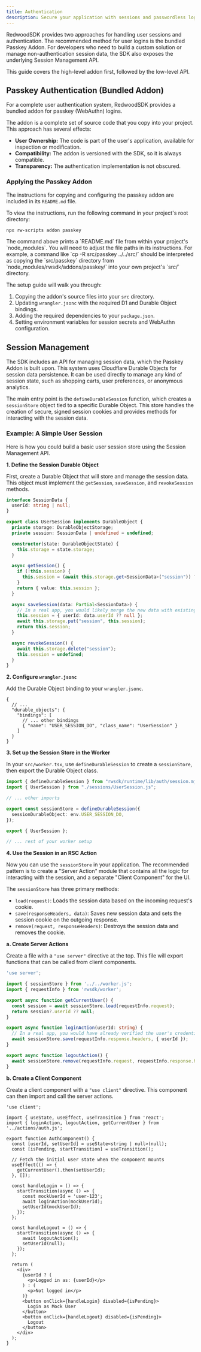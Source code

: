 ```yaml
---
title: Authentication
description: Secure your application with sessions and passwordless login.
---
```


RedwoodSDK provides two approaches for handling user sessions and authentication. The recommended method for user logins is the bundled Passkey Addon. For developers who need to build a custom solution or manage non-authentication session data, the SDK also exposes the underlying Session Management API.

This guide covers the high-level addon first, followed by the low-level API.

## Passkey Authentication (Bundled Addon)

For a complete user authentication system, RedwoodSDK provides a bundled addon for passkey (WebAuthn) logins.

The addon is a complete set of source code that you copy into your project. This approach has several effects:
- **User Ownership:** The code is part of the user's application, available for inspection or modification.
- **Compatibility:** The addon is versioned with the SDK, so it is always compatible.
- **Transparency:** The authentication implementation is not obscured.

### Applying the Passkey Addon

The instructions for copying and configuring the passkey addon are included in its `README.md` file.

To view the instructions, run the following command in your project's root directory:

```bash showLineNumbers=false
npx rw-scripts addon passkey
```

<Aside>
The command above prints a `README.md` file from within your project's `node_modules`. You will need to adjust the file paths in its instructions. For example, a command like `cp -R src/passkey ../../src/` should be interpreted as copying the `src/passkey` directory from `node_modules/rwsdk/addons/passkey/` into your own project's `src/` directory.
</Aside>

The setup guide will walk you through:
1. Copying the addon's source files into your `src` directory.
2. Updating `wrangler.jsonc` with the required D1 and Durable Object bindings.
3. Adding the required dependencies to your `package.json`.
4. Setting environment variables for session secrets and WebAuthn configuration.

## Session Management

The SDK includes an API for managing session data, which the Passkey Addon is built upon. This system uses Cloudflare Durable Objects for session data persistence. It can be used directly to manage any kind of session state, such as shopping carts, user preferences, or anonymous analytics.

The main entry point is the `defineDurableSession` function, which creates a `sessionStore` object tied to a specific Durable Object. This store handles the creation of secure, signed session cookies and provides methods for interacting with the session data.

### Example: A Simple User Session

Here is how you could build a basic user session store using the Session Management API.

**1. Define the Session Durable Object**

First, create a Durable Object that will store and manage the session data. This object must implement the `getSession`, `saveSession`, and `revokeSession` methods.

```typescript title="src/sessions/UserSession.ts"
interface SessionData {
  userId: string | null;
}

export class UserSession implements DurableObject {
  private storage: DurableObjectStorage;
  private session: SessionData | undefined = undefined;

  constructor(state: DurableObjectState) {
    this.storage = state.storage;
  }

  async getSession() {
    if (!this.session) {
      this.session = (await this.storage.get<SessionData>("session")) ?? { userId: null };
    }
    return { value: this.session };
  }

  async saveSession(data: Partial<SessionData>) {
    // In a real app, you would likely merge the new data with existing session data
    this.session = { userId: data.userId ?? null };
    await this.storage.put("session", this.session);
    return this.session;
  }

  async revokeSession() {
    await this.storage.delete("session");
    this.session = undefined;
  }
}
```

**2. Configure `wrangler.jsonc`**

Add the Durable Object binding to your `wrangler.jsonc`.

```jsonc title="wrangler.jsonc"
{
  // ...
  "durable_objects": {
    "bindings": [
      // ... other bindings
      { "name": "USER_SESSION_DO", "class_name": "UserSession" }
    ]
  }
}
```

**3. Set up the Session Store in the Worker**

In your `src/worker.tsx`, use `defineDurableSession` to create a `sessionStore`, then export the Durable Object class.

```typescript title="src/worker.tsx"
import { defineDurableSession } from "rwsdk/runtime/lib/auth/session.mjs";
import { UserSession } from "./sessions/UserSession.js";

// ... other imports

export const sessionStore = defineDurableSession({
  sessionDurableObject: env.USER_SESSION_DO,
});

export { UserSession };

// ... rest of your worker setup
```

**4. Use the Session in an RSC Action**

Now you can use the `sessionStore` in your application. The recommended pattern is to create a "Server Action" module that contains all the logic for interacting with the session, and a separate "Client Component" for the UI.

The `sessionStore` has three primary methods:
- `load(request)`: Loads the session data based on the incoming request's cookie.
- `save(responseHeaders, data)`: Saves new session data and sets the session cookie on the outgoing response.
- `remove(request, responseHeaders)`: Destroys the session data and removes the cookie.

**a. Create Server Actions**

Create a file with a `"use server"` directive at the top. This file will export functions that can be called from client components.

```typescript title="src/app/actions/auth.ts"
'use server';

import { sessionStore } from '../../worker.js';
import { requestInfo } from 'rwsdk/worker';

export async function getCurrentUser() {
  const session = await sessionStore.load(requestInfo.request);
  return session?.userId ?? null;
}

export async function loginAction(userId: string) {
  // In a real app, you would have already verified the user's credentials
  await sessionStore.save(requestInfo.response.headers, { userId });
}

export async function logoutAction() {
  await sessionStore.remove(requestInfo.request, requestInfo.response.headers);
}
```

**b. Create a Client Component**

Create a client component with a `"use client"` directive. This component can then import and call the server actions.

```tsx title="src/app/components/AuthComponent.tsx"
'use client';

import { useState, useEffect, useTransition } from 'react';
import { loginAction, logoutAction, getCurrentUser } from '../actions/auth.js';

export function AuthComponent() {
  const [userId, setUserId] = useState<string | null>(null);
  const [isPending, startTransition] = useTransition();

  // Fetch the initial user state when the component mounts
  useEffect(() => {
    getCurrentUser().then(setUserId);
  }, []);

  const handleLogin = () => {
    startTransition(async () => {
      const mockUserId = 'user-123';
      await loginAction(mockUserId);
      setUserId(mockUserId);
    });
  };

  const handleLogout = () => {
    startTransition(async () => {
      await logoutAction();
      setUserId(null);
    });
  };

  return (
    <div>
      {userId ? (
        <p>Logged in as: {userId}</p>
      ) : (
        <p>Not logged in</p>
      )}
      <button onClick={handleLogin} disabled={isPending}>
        Login as Mock User
      </button>
      <button onClick={handleLogout} disabled={isPending}>
        Logout
      </button>
    </div>
  );
}
```
